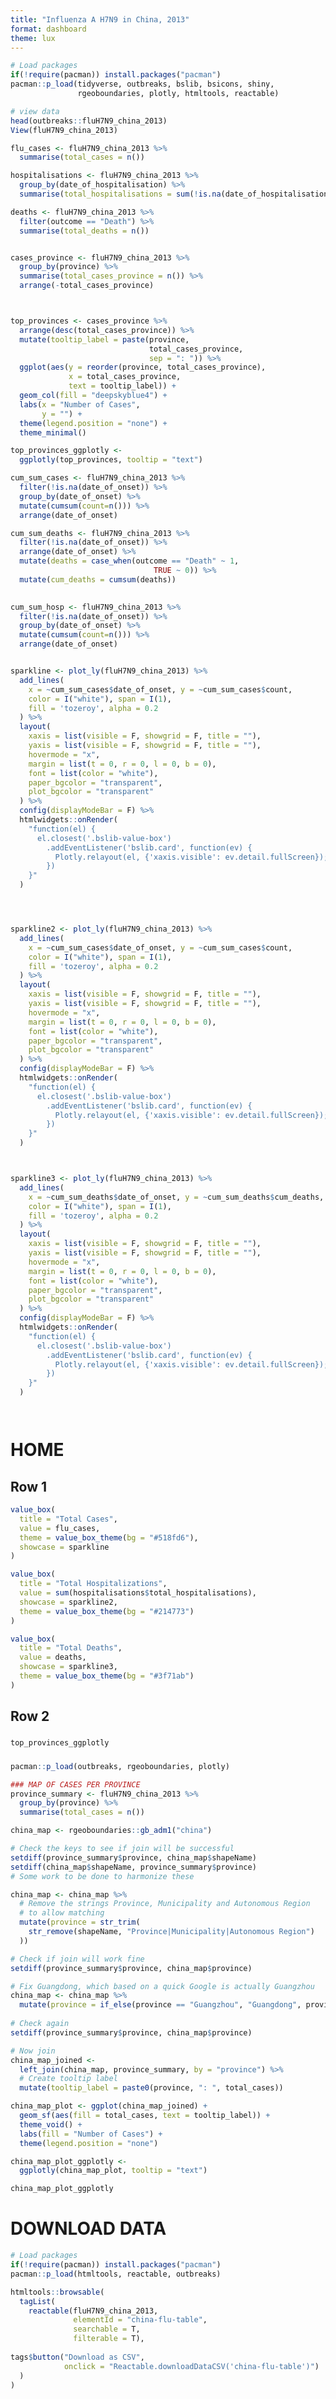 ```yaml
---
title: "Influenza A H7N9 in China, 2013"
format: dashboard
theme: lux
---
```


```r
# Load packages 
if(!require(pacman)) install.packages("pacman")
pacman::p_load(tidyverse, outbreaks, bslib, bsicons, shiny, 
               rgeoboundaries, plotly, htmltools, reactable)

# view data
head(outbreaks::fluH7N9_china_2013)
View(fluH7N9_china_2013)
```

```r
flu_cases <- fluH7N9_china_2013 %>%
  summarise(total_cases = n())

hospitalisations <- fluH7N9_china_2013 %>% 
  group_by(date_of_hospitalisation) %>% 
  summarise(total_hospitalisations = sum(!is.na(date_of_hospitalisation)))

deaths <- fluH7N9_china_2013 %>% 
  filter(outcome == "Death") %>% 
  summarise(total_deaths = n())


cases_province <- fluH7N9_china_2013 %>% 
  group_by(province) %>% 
  summarise(total_cases_province = n()) %>% 
  arrange(-total_cases_province)



top_provinces <- cases_province %>% 
  arrange(desc(total_cases_province)) %>% 
  mutate(tooltip_label = paste(province, 
                               total_cases_province, 
                               sep = ": ")) %>% 
  ggplot(aes(y = reorder(province, total_cases_province), 
             x = total_cases_province,
             text = tooltip_label)) + 
  geom_col(fill = "deepskyblue4") + 
  labs(x = "Number of Cases",
       y = "") + 
  theme(legend.position = "none") +
  theme_minimal()

top_provinces_ggplotly <- 
  ggplotly(top_provinces, tooltip = "text")

cum_sum_cases <- fluH7N9_china_2013 %>% 
  filter(!is.na(date_of_onset)) %>% 
  group_by(date_of_onset) %>%
  mutate(cumsum(count=n())) %>% 
  arrange(date_of_onset) 

cum_sum_deaths <- fluH7N9_china_2013 %>% 
  filter(!is.na(date_of_onset)) %>% 
  arrange(date_of_onset) %>% 
  mutate(deaths = case_when(outcome == "Death" ~ 1,
                                TRUE ~ 0)) %>% 
  mutate(cum_deaths = cumsum(deaths)) 
  

cum_sum_hosp <- fluH7N9_china_2013 %>% 
  filter(!is.na(date_of_onset)) %>% 
  group_by(date_of_onset) %>%
  mutate(cumsum(count=n())) %>% 
  arrange(date_of_onset) 


sparkline <- plot_ly(fluH7N9_china_2013) %>%
  add_lines(
    x = ~cum_sum_cases$date_of_onset, y = ~cum_sum_cases$count,
    color = I("white"), span = I(1),
    fill = 'tozeroy', alpha = 0.2
  ) %>%
  layout(
    xaxis = list(visible = F, showgrid = F, title = ""),
    yaxis = list(visible = F, showgrid = F, title = ""),
    hovermode = "x",
    margin = list(t = 0, r = 0, l = 0, b = 0),
    font = list(color = "white"),
    paper_bgcolor = "transparent",
    plot_bgcolor = "transparent"
  ) %>%
  config(displayModeBar = F) %>%
  htmlwidgets::onRender(
    "function(el) {
      el.closest('.bslib-value-box')
        .addEventListener('bslib.card', function(ev) {
          Plotly.relayout(el, {'xaxis.visible': ev.detail.fullScreen});
        })
    }"
  )




sparkline2 <- plot_ly(fluH7N9_china_2013) %>%
  add_lines(
    x = ~cum_sum_cases$date_of_onset, y = ~cum_sum_cases$count,
    color = I("white"), span = I(1),
    fill = 'tozeroy', alpha = 0.2
  ) %>%
  layout(
    xaxis = list(visible = F, showgrid = F, title = ""),
    yaxis = list(visible = F, showgrid = F, title = ""),
    hovermode = "x",
    margin = list(t = 0, r = 0, l = 0, b = 0),
    font = list(color = "white"),
    paper_bgcolor = "transparent",
    plot_bgcolor = "transparent"
  ) %>%
  config(displayModeBar = F) %>%
  htmlwidgets::onRender(
    "function(el) {
      el.closest('.bslib-value-box')
        .addEventListener('bslib.card', function(ev) {
          Plotly.relayout(el, {'xaxis.visible': ev.detail.fullScreen});
        })
    }"
  )



sparkline3 <- plot_ly(fluH7N9_china_2013) %>%
  add_lines(
    x = ~cum_sum_deaths$date_of_onset, y = ~cum_sum_deaths$cum_deaths,
    color = I("white"), span = I(1),
    fill = 'tozeroy', alpha = 0.2
  ) %>%
  layout(
    xaxis = list(visible = F, showgrid = F, title = ""),
    yaxis = list(visible = F, showgrid = F, title = ""),
    hovermode = "x",
    margin = list(t = 0, r = 0, l = 0, b = 0),
    font = list(color = "white"),
    paper_bgcolor = "transparent",
    plot_bgcolor = "transparent"
  ) %>%
  config(displayModeBar = F) %>%
  htmlwidgets::onRender(
    "function(el) {
      el.closest('.bslib-value-box')
        .addEventListener('bslib.card', function(ev) {
          Plotly.relayout(el, {'xaxis.visible': ev.detail.fullScreen});
        })
    }"
  )




```

# HOME 

## Row 1 {height=20%}

```r
value_box(
  title = "Total Cases",
  value = flu_cases,
  theme = value_box_theme(bg = "#518fd6"),
  showcase = sparkline
)
```

```r
value_box(
  title = "Total Hospitalizations",
  value = sum(hospitalisations$total_hospitalisations),
  showcase = sparkline2,
  theme = value_box_theme(bg = "#214773")
)
```

```r
value_box(
  title = "Total Deaths",
  value = deaths,
  showcase = sparkline3,
  theme = value_box_theme(bg = "#3f71ab")
)
```



## Row 2 {height=80%}

### {width=35%}

```r
top_provinces_ggplotly
```


### {width=65%}

```r
pacman::p_load(outbreaks, rgeoboundaries, plotly)

### MAP OF CASES PER PROVINCE
province_summary <- fluH7N9_china_2013 %>% 
  group_by(province) %>% 
  summarise(total_cases = n()) 

china_map <- rgeoboundaries::gb_adm1("china")

# Check the keys to see if join will be successful
setdiff(province_summary$province, china_map$shapeName)
setdiff(china_map$shapeName, province_summary$province)
# Some work to be done to harmonize these

china_map <- china_map %>%
  # Remove the strings Province, Municipality and Autonomous Region 
  # to allow matching
  mutate(province = str_trim(
    str_remove(shapeName, "Province|Municipality|Autonomous Region")
  ))

# Check if join will work fine
setdiff(province_summary$province, china_map$province)

# Fix Guangdong, which based on a quick Google is actually Guangzhou
china_map <- china_map %>% 
  mutate(province = if_else(province == "Guangzhou", "Guangdong", province)) 
  
# Check again
setdiff(province_summary$province, china_map$province)

# Now join
china_map_joined <- 
  left_join(china_map, province_summary, by = "province") %>% 
  # Create tooltip label 
  mutate(tooltip_label = paste0(province, ": ", total_cases))

china_map_plot <- ggplot(china_map_joined) +
  geom_sf(aes(fill = total_cases, text = tooltip_label)) + 
  theme_void() +
  labs(fill = "Number of Cases") + 
  theme(legend.position = "none")

china_map_plot_ggplotly <- 
  ggplotly(china_map_plot, tooltip = "text")
```

```r
china_map_plot_ggplotly
```


# DOWNLOAD DATA

```r
# Load packages 
if(!require(pacman)) install.packages("pacman")
pacman::p_load(htmltools, reactable, outbreaks)

htmltools::browsable(
  tagList(
    reactable(fluH7N9_china_2013, 
              elementId = "china-flu-table", 
              searchable = T, 
              filterable = T), 
    
tags$button("Download as CSV", 
            onclick = "Reactable.downloadDataCSV('china-flu-table')")
  )
)
```

